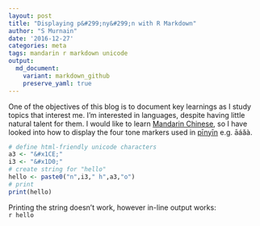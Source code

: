 ```yaml
---
layout: post
title: "Displaying p&#299;ny&#299;n with R Markdown"
author: "S Murnain"
date: '2016-12-27'
categories: meta
tags: mandarin r markdown unicode
output: 
  md_document:
    variant: markdown_github
    preserve_yaml: true
---
```


One of the objectives of this blog is to document key learnings as I study topics that interest me. I'm interested in languages, despite having little natural talent for them. I would like to learn [Mandarin Chinese](https://en.wikipedia.org/wiki/Mandarin_Chinese), so I have looked into   how to display the four tone markers used in [p&#299;ny&#299;n](http://www.pinyin.info/unicode/unicode_test.html) e.g. &#x101;&#xE1;&#x1CE;&#xE0;.

```r
# define html-friendly unicode characters
a3 <- "&#x1CE;"
i3 <- "&#x1D0;"
# create string for "hello"
hello <- paste0("n",i3," h",a3,"o")
# print
print(hello)
```
Printing the string doesn't work, however in-line output works:  
`r hello`

